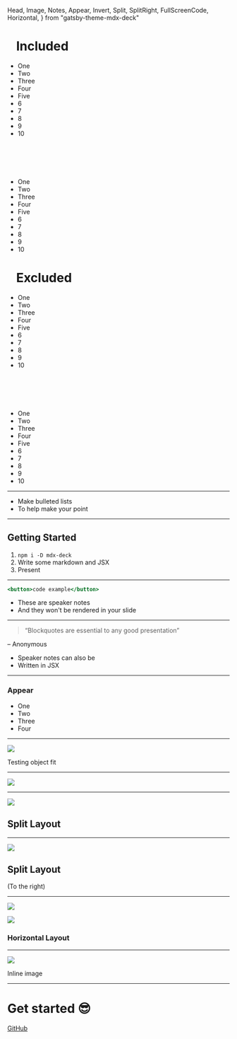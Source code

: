   Head,
  Image,
  Notes,
  Appear,
  Invert,
  Split,
  SplitRight,
  FullScreenCode,
  Horizontal,
} from "gatsby-theme-mdx-deck"


<Head>
  <title>mdx-deck</title>
  <meta
    name="twitter:card"
    content="summary_large_image"
  />
  <meta name="twitter:site" content="@jxnblk" />
  <meta name="twitter:title" content="mdx-deck" />
  <meta
    name="twitter:description"
    content="MDX-based presentation decks"
  />
  <meta
    name="twitter:image"
    content="https://jxnblk.com/mdx-deck/card.png"
  />
</Head>



<div style={{ backgroundColor: 'tomato', width: '100%', height: '100%', display: 'flex' }}>
    <div style={{ backgroundColor: 'grey', flex: '0 0 25%' }}>
        <h1>&nbsp;&nbsp;&nbsp;Included</h1>
        <ul>
            <li>One</li>
            <li>Two</li>
            <li>Three</li>
            <li>Four</li>
            <li>Five</li>
            <li>6</li>
            <li>7</li>
            <li>8</li>
            <li>9</li>
            <li>10</li>
        </ul>
    </div>
    <div style={{ backgroundColor: 'grey', flex: '1 0 25%' }}>
        <h1>&nbsp;</h1>
        <ul>
            <li>One</li>
            <li>Two</li>
            <li>Three</li>
            <li>Four</li>
            <li>Five</li>
            <li>6</li>
            <li>7</li>
            <li>8</li>
            <li>9</li>
            <li>10</li>
        </ul>
    </div>
    <div style={{ backgroundColor: 'grey', flex: '2 0 25%' }}>
        <h1>&nbsp;&nbsp;&nbsp;Excluded</h1>
        <ul>
            <li>One</li>
            <li>Two</li>
            <li>Three</li>
            <li>Four</li>
            <li>Five</li>
            <li>6</li>
            <li>7</li>
            <li>8</li>
            <li>9</li>
            <li>10</li>
        </ul>
    </div>
    <div style={{ backgroundColor: 'grey', flex: '3 0 25%' }}>
        <h1>&nbsp;</h1>
        <ul>
            <li>One</li>
            <li>Two</li>
            <li>Three</li>
            <li>Four</li>
            <li>Five</li>
            <li>6</li>
            <li>7</li>
            <li>8</li>
            <li>9</li>
            <li>10</li>
        </ul>
    </div>
</div>



---

- Make bulleted lists
- To help make your point

---

## Getting Started

1. `npm i -D mdx-deck`
2. Write some markdown and JSX
3. Present

---

```jsx
<button>code example</button>
```

<Notes>

- These are speaker notes
- And they won't be rendered in your slide

</Notes>

---

> “Blockquotes are essential to any good presentation”

– Anonymous

<Notes>
  <ul>
    <li>Speaker notes can also be</li>
    <li>Written in JSX</li>
  </ul>
</Notes>

---

### Appear

<ul>
  <Appear>
    <li>One</li>
    <li>Two</li>
    <li>Three</li>
    <li>Four</li>
  </Appear>
</ul>

---

<Image
  src="https://source.unsplash.com/random/768x2048?new_york"
  size="contain"
/>

<Notes>Testing object fit</Notes>

---

<Image src="https://images.unsplash.com/photo-1462331940025-496dfbfc7564?new_york&w=2048&q=20" />

---

<Split>

![](https://images.unsplash.com/photo-1462331940025-496dfbfc7564?new_york&w=2048&q=20)

## Split Layout

</Split>

---

<SplitRight>

![](https://images.unsplash.com/photo-1462331940025-496dfbfc7564?new_york&w=2048&q=20)

## Split Layout

(To the right)

</SplitRight>

---

<Horizontal>

![](https://source.unsplash.com/random/1024x768')

![](https://source.unsplash.com/random/1024x768')

### Horizontal Layout

</Horizontal>

---

![](https://images.unsplash.com/photo-1462331940025-496dfbfc7564?new_york&w=2048&h=1024&q=20&fit=crop)

Inline image

---

# Get started :sunglasses:

[GitHub](https://github.com/jxnblk/mdx-deck)
